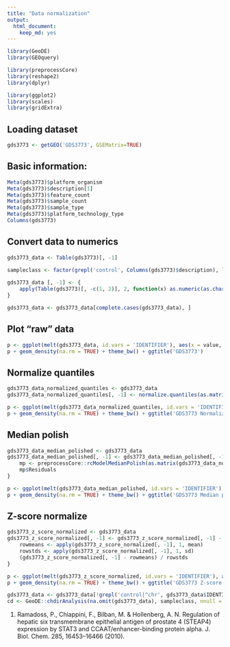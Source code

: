 ```yaml
---
title: "Data normalization"
output:
  html_document:
    keep_md: yes
---
```


```r
library(GeoDE)
library(GEOquery)

library(preprocessCore)
library(reshape2)
library(dplyr)

library(ggplot2)
library(scales)
library(gridExtra)
```

## Loading dataset

```r
gds3773 <- getGEO('GDS3773', GSEMatrix=TRUE)

```

## Basic information:

```r
Meta(gds3773)$platform_organism
Meta(gds3773)$description[1]
Meta(gds3773)$feature_count
Meta(gds3773)$sample_count
Meta(gds3773)$sample_type
Meta(gds3773)$platform_technology_type
Columns(gds3773)
```

## Convert data to numerics

```r
gds3773_data <- Table(gds3773)[, -1]

sampleclass <- factor(grepl('control', Columns(gds3773)$description), levels=c(TRUE, FALSE), labels=c('1', '2'))      
                      
gds3773_data [, -1] <- {
    apply(Table(gds3773)[, -c(1, 2)], 2, function(x) as.numeric(as.character(x)))
}

gds3773_data <- gds3773_data[complete.cases(gds3773_data), ]
```

## Plot "raw" data

```r
p <- ggplot(melt(gds3773_data, id.vars = 'IDENTIFIER'), aes(x = value, colour = variable))
p + geom_density(na.rm = TRUE) + theme_bw() + ggtitle('GDS3773')
```

## Normalize quantiles

```r
gds3773_data_normalized_quantiles <- gds3773_data
gds3773_data_normalized_quantiles[, -1] <- normalize.quantiles(as.matrix(gds3773_data[, -1]))

p <- ggplot(melt(gds3773_data_normalized_quantiles, id.vars = 'IDENTIFIER'), aes(x = value, colour = variable))
p + geom_density(na.rm = TRUE) + theme_bw() + ggtitle('GDS3773 Normalized quantiles')
```

## Median polish

```r
gds3773_data_median_polished <- gds3773_data
gds3773_data_median_polished[, -1] <- gds3773_data_median_polished[, -1] - {
    mp <- preprocessCore::rcModelMedianPolish(as.matrix(gds3773_data_normalized_quantiles[, -1]))
    mp$Residuals
}

p <- ggplot(melt(gds3773_data_median_polished, id.vars = 'IDENTIFIER'), aes(x = value, colour = variable))
p + geom_density(na.rm = TRUE) + theme_bw() + ggtitle('GDS3773 Median polished')
```

## Z-score normalize

```r
gds3773_z_score_normalized <- gds3773_data
gds3773_z_score_normalized[, -1] <- gds3773_z_score_normalized[, -1] - {
    rowmeans <- apply(gds3773_z_score_normalized[, -1], 1, mean)
    rowstds <- apply(gds3773_z_score_normalized[, -1], 1, sd)
    (gds3773_z_score_normalized[, -1] - rowmeans) / rowstds
}

p <- ggplot(melt(gds3773_z_score_normalized, id.vars = 'IDENTIFIER'), aes(x = value, colour = variable))
p + geom_density(na.rm = TRUE) + theme_bw() + ggtitle('GDS3773 Z-score normalized')
```


```r

gds3773_data <- gds3773_data[!grepl('control|^chr', gds3773_data$IDENTIFIER), ]
cd <- GeoDE::chdirAnalysis(na.omit(gds3773_data), sampleclass, nnull = 1000)
```


1. Ramadoss, P., Chiappini, F., Bilban, M. & Hollenberg, A. N. Regulation of hepatic six transmembrane epithelial antigen of prostate 4 (STEAP4) expression by STAT3 and CCAAT/enhancer-binding protein alpha. J. Biol. Chem. 285, 16453–16466 (2010).